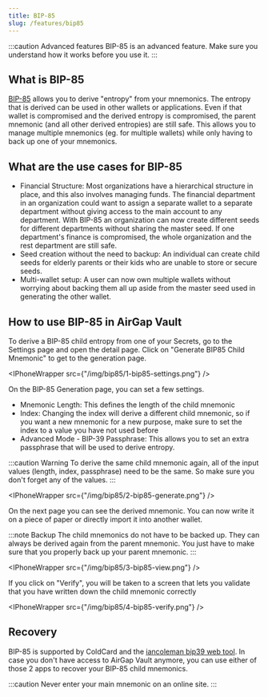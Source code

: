 ```yaml
---
title: BIP-85
slug: /features/bip85
---
```



:::caution Advanced features
BIP-85 is an advanced feature. Make sure you understand how it works before you use it.
:::

## What is BIP-85

[BIP-85](https://github.com/bitcoin/bips/blob/master/bip-0085.mediawiki) allows you to derive "entropy" from your mnemonics.
The entropy that is derived can be used in other wallets or applications.
Even if that wallet is compromised and the derived entropy is compromised, the parent mnemonic (and all other derived entropies) are still safe.
This allows you to manage multiple mnemonics (eg. for multiple wallets) while only having to back up one of your mnemonics.

## What are the use cases for BIP-85

- Financial Structure: Most organizations have a hierarchical structure in place, and this also involves managing funds. The financial department in an organization could want to assign a separate wallet to a separate department without giving access to the main account to any department. With BIP-85 an organization can now create different seeds for different departments without sharing the master seed. If one department's finance is compromised, the whole organization and the rest department are still safe.
- Seed creation without the need to backup: An individual can create child seeds for elderly parents or their kids who are unable to store or secure seeds.
- Multi-wallet setup: A user can now own multiple wallets without worrying about backing them all up aside from the master seed used in generating the other wallet.


## How to use BIP-85 in AirGap Vault

To derive a BIP-85 child entropy from one of your Secrets, go to the Settings page and open the detail page.
Click on "Generate BIP85 Child Mnemonic" to get to the generation page.

<IPhoneWrapper src={"/img/bip85/1-bip85-settings.png"} />

On the BIP-85 Generation page, you can set a few settings.

- Mnemonic Length: This defines the length of the child mnemonic
- Index: Changing the index will derive a different child mnemonic, so if you want a new mnemonic for a new purpose, make sure to set the index to a value you have not used before
- Advanced Mode - BIP-39 Passphrase: This allows you to set an extra passphrase that will be used to derive entropy.

:::caution Warning
To derive the same child mnemonic again, all of the input values (length, index, passphrase) need to be the same. So make sure you don't forget any of the values.
:::

<IPhoneWrapper src={"/img/bip85/2-bip85-generate.png"} />

On the next page you can see the derived mnemonic. You can now write it on a piece of paper or directly import it into another wallet.

:::note Backup
The child mnemonics do not have to be backed up. They can always be derived again from the parent mnemonic. You just have to make sure that you properly back up your parent mnemonic.
:::

<IPhoneWrapper src={"/img/bip85/3-bip85-view.png"} />

If you click on "Verify", you will be taken to a screen that lets you validate that you have written down the child mnemonic correctly

<IPhoneWrapper src={"/img/bip85/4-bip85-verify.png"} />


## Recovery

BIP-85 is supported by ColdCard and the [iancoleman bip39 web tool](https://iancoleman.io/bip39/). In case you don't have access to AirGap Vault anymore, you can use either of those 2 apps to recover your BIP-85 child mnemonics.

:::caution
Never enter your main mnemonic on an online site.
:::
